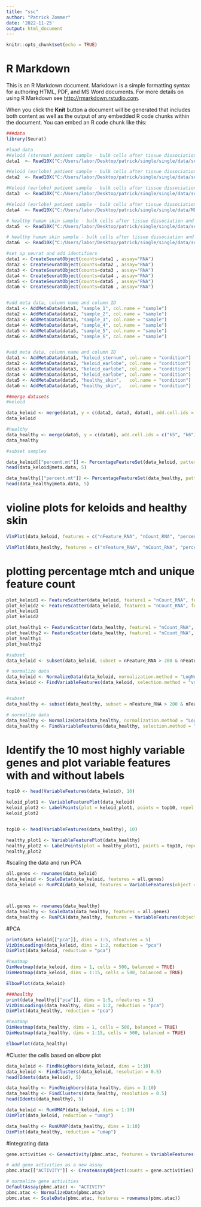 ```yaml
---
title: "ssc"
author: "Patrick Zommer"
date: '2022-11-25'
output: html_document
---
```


```r
knitr::opts_chunk$set(echo = TRUE)
```

# R Markdown

This is an R Markdown document. Markdown is a simple formatting syntax for authoring HTML, PDF, and MS Word documents. For more details on using R Markdown see <http://rmarkdown.rstudio.com>.

When you click the **Knit** button a document will be generated that includes both content as well as the output of any embedded R code chunks within the document. You can embed an R code chunk like this:

```r
###data
library(Seurat)

#load data
#Keloid (sternum) patient sample - bulk cells after tissue dissociation and death cell removal
data1  <- Read10X("C:/Users/labor/Desktop/patrick/single/single/data/set_4/MD001_DK1/filtered_feature_bc_matrix")

#Keloid (earlobe) patient sample - bulk cells after tissue dissociation and death cell removal.
data2  <- Read10X("C:/Users/labor/Desktop/patrick/single/single/data/set_16/MD004_DK3_Direder_4/filtered_feature_bc_matrix")

#Keloid (earlobe) patient sample - bulk cells after tissue dissociation and death cell removal,
data3  <- Read10X("C:/Users/labor/Desktop/patrick/single/single/data/set_20/MD005_DK4L_Direder_5/filtered_feature_bc_matrix")

#Keloid (earlobe) patient sample - bulk cells after tissue dissociation and death cell removal,
data4  <- Read10X("C:/Users/labor/Desktop/patrick/single/single/data/MD005_DK4R_Direder_5/filtered_feature_bc_matrix")

# healthy human skin sample - bulk cells after tissue dissociation and dead cell removal
data5  <- Read10X("C:/Users/labor/Desktop/patrick/single/single/data/set_30/MD007_DN2_NH_human_Direder_7/filtered_feature_bc_matrix")

# healthy human skin sample - bulk cells after tissue dissociation and dead cell removal
data6  <- Read10X("C:/Users/labor/Desktop/patrick/single/single/data/set_31/MD007_DN3_NH_human_Direder_7/filtered_feature_bc_matrix")
```


```r
#set up seurat and add identifiers
data1 <- CreateSeuratObject(counts=data1 , assay="RNA")
data2 <- CreateSeuratObject(counts=data2 , assay="RNA")
data3 <- CreateSeuratObject(counts=data3 , assay="RNA")
data4 <- CreateSeuratObject(counts=data4 , assay="RNA")
data5 <- CreateSeuratObject(counts=data5 , assay="RNA")
data6 <- CreateSeuratObject(counts=data6 , assay="RNA")


#add meta data, column name and column ID
data1 <- AddMetaData(data1, "sample_1", col.name = "sample")
data2 <- AddMetaData(data2, "sample_2", col.name = "sample")
data3 <- AddMetaData(data3, "sample_3", col.name = "sample")
data4 <- AddMetaData(data4, "sample_4", col.name = "sample")
data5 <- AddMetaData(data5, "sample_5", col.name = "sample")
data6 <- AddMetaData(data6, "sample_6", col.name = "sample")


#add meta data, column name and column ID
data1 <- AddMetaData(data1, "keloid_sternum", col.name = "condition")
data2 <- AddMetaData(data2, "keloid_earlobe", col.name = "condition")
data3 <- AddMetaData(data3, "keloid_earlobe", col.name = "condition")
data4 <- AddMetaData(data4, "keloid_earlobe", col.name = "condition")
data5 <- AddMetaData(data5, "healthy_skin",   col.name = "condition")
data6 <- AddMetaData(data6, "healthy_skin",   col.name = "condition")
```


```r
##merge datasets
#keloid

data_keloid <- merge(data1, y = c(data2, data3, data4), add.cell.ids = c("k1", "k2", "k3", "k4"), project = "")
data_keloid

#healthy 
data_healthy <- merge(data5, y = c(data6), add.cell.ids = c("k5", "k6"), project = "")
data_healthy

#subset samples

data_keloid[["percent.mt"]] <- PercentageFeatureSet(data_keloid, pattern = "^MT-")
head(data_keloid@meta.data, 5)

data_healthy[["percent.mt"]] <- PercentageFeatureSet(data_healthy, pattern = "^MT-")
head(data_healthy@meta.data, 5)


```


# violine plots for keloids and healthy skin

```r

VlnPlot(data_keloid, features = c("nFeature_RNA", "nCount_RNA", "percent.mt"), ncol = 3)

VlnPlot(data_healthy, features = c("nFeature_RNA", "nCount_RNA", "percent.mt"), ncol = 3)
```

# plotting percentage mtch and unique feature count 
```r
plot_keloid1 <- FeatureScatter(data_keloid, feature1 = "nCount_RNA", feature2 = "percent.mt")
plot_keloid2 <- FeatureScatter(data_keloid, feature1 = "nCount_RNA", feature2 = "nFeature_RNA")
plot_keloid1
plot_keloid2

plot_healthy1 <- FeatureScatter(data_healthy, feature1 = "nCount_RNA", feature2 = "percent.mt")
plot_healthy2 <- FeatureScatter(data_healthy, feature1 = "nCount_RNA", feature2 = "nFeature_RNA")
plot_healthy1
plot_healthy2

```

```r

#subset
data_keloid <- subset(data_keloid, subset = nFeature_RNA > 200 & nFeature_RNA < 2500 & percent.mt < 5)

# normalize data
data_keloid <- NormalizeData(data_keloid, normalization.method = "LogNormalize", scale.factor = 10000)
data_keloid <- FindVariableFeatures(data_keloid, selection.method = "vst", nfeatures = 2000)


#subset
data_healthy <- subset(data_healthy, subset = nFeature_RNA > 200 & nFeature_RNA < 2500 & percent.mt < 5)

# normalize data
data_healthy <- NormalizeData(data_healthy, normalization.method = "LogNormalize", scale.factor = 10000)
data_healthy <- FindVariableFeatures(data_healthy, selection.method = "vst", nfeatures = 2000)


```
# Identify the 10 most highly variable genes and plot variable features with and without labels

```r

top10 <- head(VariableFeatures(data_keloid), 10)

keloid_plot1 <- VariableFeaturePlot(data_keloid)
keloid_plot2 <- LabelPoints(plot = keloid_plot1, points = top10, repel = TRUE)
keloid_plot2


top10 <- head(VariableFeatures(data_healthy), 10)

healthy_plot1 <- VariableFeaturePlot(data_healthy)
healthy_plot2 <- LabelPoints(plot = healthy_plot1, points = top10, repel = TRUE)
healthy_plot2

```
#scaling the data and run PCA
```r
all.genes <- rownames(data_keloid)
data_keloid <- ScaleData(data_keloid, features = all.genes)
data_keloid <- RunPCA(data_keloid, features = VariableFeatures(object = data_keloid))



all.genes <- rownames(data_healthy)
data_healthy <- ScaleData(data_healthy, features = all.genes)
data_healthy <- RunPCA(data_healthy, features = VariableFeatures(object = data_healthy))

```
#PCA

```r
print(data_keloid[["pca"]], dims = 1:5, nfeatures = 5)
VizDimLoadings(data_keloid, dims = 1:2, reduction = "pca")
DimPlot(data_keloid, reduction = "pca")

#heatmap
DimHeatmap(data_keloid, dims = 1, cells = 500, balanced = TRUE)
DimHeatmap(data_keloid, dims = 1:15, cells = 500, balanced = TRUE)

ElbowPlot(data_keloid)

###healthy
print(data_healthy[["pca"]], dims = 1:5, nfeatures = 5)
VizDimLoadings(data_healthy, dims = 1:2, reduction = "pca")
DimPlot(data_healthy, reduction = "pca")

#heatmap
DimHeatmap(data_healthy, dims = 1, cells = 500, balanced = TRUE)
DimHeatmap(data_healthy, dims = 1:15, cells = 500, balanced = TRUE)

ElbowPlot(data_healthy)

```
#Cluster the cells based on elbow plot

```r
data_keloid <- FindNeighbors(data_keloid, dims = 1:10)
data_keloid <- FindClusters(data_keloid, resolution = 0.5)
head(Idents(data_keloid), 5)

data_healthy <- FindNeighbors(data_healthy, dims = 1:10)
data_healthy <- FindClusters(data_healthy, resolution = 0.5)
head(Idents(data_healthy), 5)

```

```r
data_keloid <- RunUMAP(data_keloid, dims = 1:10)
DimPlot(data_keloid, reduction = "umap")

data_healthy <- RunUMAP(data_healthy, dims = 1:10)
DimPlot(data_healthy, reduction = "umap")
```
#integrating data
```r
gene.activities <- GeneActivity(pbmc.atac, features = VariableFeatures(pbmc.rna))

# add gene activities as a new assay
pbmc.atac[["ACTIVITY"]] <- CreateAssayObject(counts = gene.activities)

# normalize gene activities
DefaultAssay(pbmc.atac) <- "ACTIVITY"
pbmc.atac <- NormalizeData(pbmc.atac)
pbmc.atac <- ScaleData(pbmc.atac, features = rownames(pbmc.atac))
```


